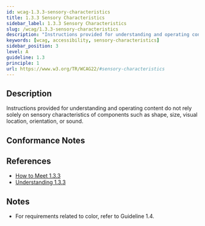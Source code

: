 ```yaml
---
id: wcag-1.3.3-sensory-characteristics
title: 1.3.3 Sensory Characteristics
sidebar_label: 1.3.3 Sensory Characteristics
slug: /wcag/1.3.3-sensory-characteristics
description: "Instructions provided for understanding and operating content do not rely solely on sensory characteristics of components such as shape, size, visual location, orientation, or sound."
keywords: [wcag, accessibility, sensory-characteristics]
sidebar_position: 3
level: A
guideline: 1.3
principle: 1
url: https://www.w3.org/TR/WCAG22/#sensory-characteristics
---
```

## Description

Instructions provided for understanding and operating content do not rely solely on sensory characteristics of components such as shape, size, visual location, orientation, or sound.

## Conformance Notes

<Project name="ads">
  <Support></Support>
</Project>
<Project name="scix">
  <Support></Support>
</Project>

## References

- [How to Meet 1.3.3](https://www.w3.org/WAI/WCAG22/quickref/#sensory-characteristics)
- [Understanding 1.3.3](https://www.w3.org/WAI/WCAG22/Understanding/sensory-characteristics.html)

## Notes

- For requirements related to color, refer to Guideline 1.4.
